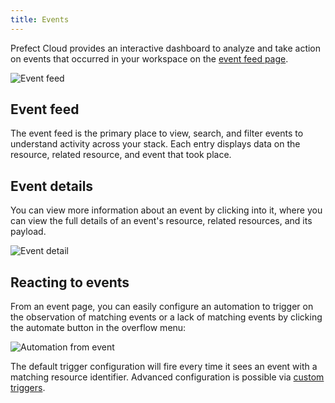 ```yaml
---
title: Events
---
```



Prefect Cloud provides an interactive dashboard to analyze and take action on events that occurred in your workspace on the [event feed page](/2.8.7/concepts/events-and-resources/).

![Event feed](../img/ui/event-feed.png)

## Event feed <span class="badge beta"></span>

The event feed is the primary place to view, search, and filter events to understand activity across your stack. Each entry displays data on the resource, related resource, and event that took place.

## Event details

You can view more information about an event by clicking into it, where you can view the full details of an event's resource, related resources, and its payload.

![Event detail](../img/ui/event-detail.png)


## Reacting to events

From an event page, you can easily configure an automation to trigger on the observation of matching events or a lack of matching events by clicking the automate button in the overflow menu:

![Automation from event](../img/ui/automation-from-event.png)

The default trigger configuration will fire every time it sees an event with a matching resource identifier. Advanced configuration is possible via [custom triggers](/2.8.7/ui/automations/). 